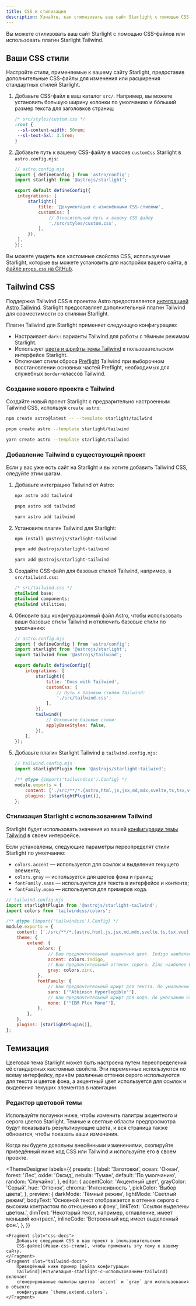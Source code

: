 ```yaml
---
title: CSS и стилизация
description: Узнайте, как стилизовать ваш сайт Starlight с помощью CSS-файлов или интегрировать с Tailwind CSS.
---
```



Вы можете стилизовать ваш сайт Starlight с помощью CSS-файлов или использовать плагин Starlight Tailwind.

## Ваши CSS стили

Настройте стили, применяемые к вашему сайту Starlight, предоставив дополнительные CSS-файлы для изменения или расширения стандартных стилей Starlight.

<Steps>

1. Добавьте CSS-файл в ваш каталог `src/`.
   Например, вы можете установить большую ширину колонки по умолчанию и бóльший размер текста для заголовков страниц:

   ```css
   /* src/styles/custom.css */
   :root {
   	--sl-content-width: 50rem;
   	--sl-text-5xl: 3.5rem;
   }
   ```

2. Добавьте путь к вашему CSS-файлу в массив `customCss` Starlight в `astro.config.mjs`:

   ```js
   // astro.config.mjs
   import { defineConfig } from 'astro/config';
   import starlight from '@astrojs/starlight';

   export default defineConfig({
   	integrations: [
   		starlight({
   			title: 'Документация с изменёнными CSS-стилями',
   			customCss: [
   				// Относительный путь к вашему CSS файлу
   				'./src/styles/custom.css',
   			],
   		}),
   	],
   });
   ```

</Steps>

Вы можете увидеть все кастомные свойства CSS, используемые Starlight, которые вы можете установить для настройки вашего сайта, в [файле `props.css` на GitHub](https://github.com/withastro/starlight/blob/main/packages/starlight/style/props.css).

## Tailwind CSS

Поддержка Tailwind CSS в проектах Astro предоставляется [интеграцией Astro Tailwind](https://docs.astro.build/ru/guides/integrations-guide/tailwind/).
Starlight предоставляет дополнительный плагин Tailwind для совместимости со стилями Starlight.

Плагин Tailwind для Starlight применяет следующую конфигурацию:

- Настраивает `dark:` варианты Tailwind для работы с тёмным режимом Starlight.
- Использует [цвета и шрифты темы Tailwind](#стилизация-starlight-с-использованием-tailwind) в пользовательском интерфейсе Starlight.
- Отключает стили сброса [Preflight](https://tailwindcss.ru/docs/preflight/) Tailwind при выборочном восстановлении основных частей Preflight, необходимых для служебных `border`-классов Tailwind.

### Создание нового проекта с Tailwind

Создайте новый проект Starlight с предварительно настроенным Tailwind CSS, используя `create astro`:

 <Tabs syncKey="pkg">
<TabItem label="npm">

```sh
npm create astro@latest -- --template starlight/tailwind
```

</TabItem>
<TabItem label="pnpm">

```sh
pnpm create astro --template starlight/tailwind
```

</TabItem>
<TabItem label="Yarn">

```sh
yarn create astro --template starlight/tailwind
```

</TabItem>
</Tabs>

### Добавление Tailwind в существующий проект

Если у вас уже есть сайт на Starlight и вы хотите добавить Tailwind CSS, следуйте этим шагам.

<Steps>

1.  Добавьте интеграцию Tailwind от Astro:

    <Tabs syncKey="pkg">

    <TabItem label="npm">

    ```sh
    npx astro add tailwind
    ```

    </TabItem>

    <TabItem label="pnpm">

    ```sh
    pnpm astro add tailwind
    ```

    </TabItem>

    <TabItem label="Yarn">

    ```sh
    yarn astro add tailwind
    ```

    </TabItem>

    </Tabs>

2.  Установите плагин Tailwind для Starlight:

    <Tabs syncKey="pkg">

    <TabItem label="npm">

    ```sh
    npm install @astrojs/starlight-tailwind
    ```

    </TabItem>

    <TabItem label="pnpm">

    ```sh
    pnpm add @astrojs/starlight-tailwind
    ```

    </TabItem>

    <TabItem label="Yarn">

    ```sh
    yarn add @astrojs/starlight-tailwind
    ```

    </TabItem>

    </Tabs>

3.  Создайте CSS-файл для базовых стилей Tailwind, например, в `src/tailwind.css`:

    ```css
    /* src/tailwind.css */
    @tailwind base;
    @tailwind components;
    @tailwind utilities;
    ```

4.  Обновите ваш конфигурационный файл Astro, чтобы использовать ваши базовые стили Tailwind и отключить базовые стили по умолчанию:

    ```js {11-12,16-17}
    // astro.config.mjs
    import { defineConfig } from 'astro/config';
    import starlight from '@astrojs/starlight';
    import tailwind from '@astrojs/tailwind';

    export default defineConfig({
    	integrations: [
    		starlight({
    			title: 'Docs with Tailwind',
    			customCss: [
    				// Путь к базовым стилям Tailwind:
    				'./src/tailwind.css',
    			],
    		}),
    		tailwind({
    			// Отключите базовые стили:
    			applyBaseStyles: false,
    		}),
    	],
    });
    ```

5.  Добавьте плагин Starlight Tailwind в `tailwind.config.mjs`:

    ```js ins={2,7}
    // tailwind.config.mjs
    import starlightPlugin from '@astrojs/starlight-tailwind';

    /** @type {import('tailwindcss').Config} */
    module.exports = {
    	content: ['./src/**/*.{astro,html,js,jsx,md,mdx,svelte,ts,tsx,vue}'],
    	plugins: [starlightPlugin()],
    };
    ```

</Steps>

### Стилизация Starlight с использованием Tailwind

Starlight будет использовать значения из вашей [конфигурации темы Tailwind](https://tailwindcss.ru/docs/theme) в своем интерфейсе.

Если установлены, следующие параметры переопределят стили Starlight по умолчанию:

- `colors.accent` — используется для ссылок и выделения текущего элемента;
- `colors.gray` — используется для цветов фона и границ;
- `fontFamily.sans` — используется для текста в интерфейсе и контента;
- `fontFamily.mono` — используется для примеров кода.

```js {12,14,18,20}
// tailwind.config.mjs
import starlightPlugin from '@astrojs/starlight-tailwind';
import colors from 'tailwindcss/colors';

/** @type {import('tailwindcss').Config} */
module.exports = {
	content: ['./src/**/*.{astro,html,js,jsx,md,mdx,svelte,ts,tsx,vue}'],
	theme: {
		extend: {
			colors: {
				// Ваш предпочтительный акцентный цвет. Indigo наиболее близок к стандартным настройкам Starlight.
				accent: colors.indigo,
				// Ваш предпочтительный оттенок серого. Zinc наиболее близок к стандартным настройкам Starlight.
				gray: colors.zinc,
			},
			fontFamily: {
				// Ваш предпочтительный шрифт для текста. По умолчанию Starlight использует системные шрифты.
				sans: ['"Atkinson Hyperlegible"'],
				// Ваш предпочтительный шрифт для кода. По умолчанию Starlight использует системные моноширинные шрифты.
				mono: ['"IBM Plex Mono"'],
			},
		},
	},
	plugins: [starlightPlugin()],
};
```

## Темизация

Цветовая тема Starlight может быть настроена путем переопределения её стандартных кастомных свойств.
Эти переменные используются по всему интерфейсу, причём различные оттенки серого используются для текста и цветов фона, а акцентный цвет используется для ссылок и выделения текущих элементов в навигации.

### Редактор цветовой темы

Используйте ползунки ниже, чтобы изменить палитры акцентного и серого цветов Starlight.
Темные и светлые области предпросмотра будут показывать результирующие цвета, и вся страница также обновится, чтобы показать ваши изменения.

Когда вы будете довольны внесёнными изменениями, скопируйте приведённый ниже код CSS или Tailwind и используйте его в своем проекте.


<ThemeDesigner
	labels={{
		presets: {
			label: 'Заготовки',
			ocean: 'Океан',
			forest: 'Лес',
			oxide: 'Оксид',
			nebula: 'Туман',
			default: 'По умолчанию',
			random: 'Случайно',
		},
		editor: {
			accentColor: 'Акцентный цвет',
			grayColor: 'Серый',
			hue: 'Оттенок',
			chroma: 'Интенсивность ',
			pickColor: 'Выбор цвета',
		},
		preview: {
			darkMode: 'Тёмный режим',
			lightMode: 'Светлый режим',
			bodyText:
				'Основной текст отображается в оттенке серого с высоким контрастом по отношению к фону.',
			linkText: 'Ссылки выделены цветом.',
			dimText: 'Некоторый текст, например, оглавление, имеет меньший контраст.',
			inlineCode: 'Встроенный код имеет выделенный фон.',
		},
	}}
>
	<Fragment slot="css-docs">
		Добавьте следующий CSS в ваш проект в [пользовательском
		CSS-файле](#ваши-css-стили), чтобы применить эту тему к вашему сайту.
	</Fragment>
	<Fragment slot="tailwind-docs">
		Приведённый ниже пример [файла конфигурации
		Tailwind](#стилизация-starlight-с-использованием-tailwind) включает
		сгенерированные палитры цветов `accent` и `gray` для использования в объекте
		конфигурации `theme.extend.colors`.
	</Fragment>
</ThemeDesigner>

